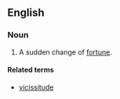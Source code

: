 ==English==

===Noun===
{{en-noun|vicissities}}

# {{context|obsolete|lang=en}} A sudden change of [[fortune]].

====Related terms====
*[[vicissitude]]